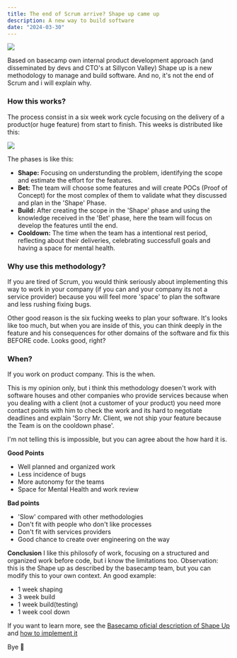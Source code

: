 ```yaml
---
title: The end of Scrum arrive? Shape up came up
description: A new way to build software 
date: "2024-03-30"
---
```


<img src="/scrum-cover.png"/>

Based on basecamp own internal product development approach (and disseminated by devs and CTO's at Sillycon Valley) Shape up is a new methodology to manage and build software. And no, it's not the end of Scrum and i will explain why.

### How this works?
The process consist in a six week work cycle focusing on the delivery of a product(or huge feature) from start to finish. This weeks is distributed like this:

<img src="/shapeup.png"/>

The phases is like this:
- <strong>Shape:</strong> Focusing on understunding the problem, identifying the scope and estimate the effort for the features.
- <strong>Bet:</strong> The team will choose some features and will create POCs (Proof of Concept) for the most complex of them to validate what they discussed and plan in the 'Shape' Phase.
- <strong>Build:</strong> After creating the scope in the 'Shape' phase and using the knowledge received in the 'Bet' phase, here the team will focus on develop the features until the end.
- <strong>Cooldown:</strong> The time when the team has a intentional rest period, reflecting about their deliveries, celebrating successfull goals and having a space for mental health.

### Why use this methodology?
If you are tired of Scrum, you would think seriously about implementing this way to work in your company (if you can and your company its not a service provider) because you will feel more 'space' to plan the software and less rushing fixing bugs.

Other good reason is the six fucking weeks to plan your software. It's looks like too much, but when you are inside of this, you can think deeply in the feature and his consequences for other domains of the software and fix this BEFORE code. Looks good, right?

### When?
If you work on product company. This is the when.

This is my opinion only, but i think this methodology doesen't work with software houses and other companies who provide services because when you dealing with a client (not a customer of your product) you need more contact points with him to check the work and its hard to negotiate deadlines and explain 'Sorry Mr. Client, we not ship your feature because the Team is on the cooldown phase'.

I'm not telling this is impossible, but you can agree about the how hard it is. 

<strong>Good Points</strong>
- Well planned and organized work
- Less incidence of bugs
- More autonomy for the teams
- Space for Mental Health and work review

<strong>Bad points</strong>
- 'Slow' compared with other methodologies
- Don't fit with people who don't like processes
- Don't fit with services providers
- Good chance to create over engineering on the way

<strong>Conclusion</strong>
I like this philosofy of work, focusing on a structured and organized work before code, but i know the limitations too. Observation: this is the Shape up as described by the basecamp team, but you can modify this to your own context. An good example:

- 1 week shaping
- 3 week build
- 1 week build(testing)
- 1 week cool down

If you want to learn more, see the <a href="https://basecamp.com/shapeup" target="blank">Basecamp oficial description of Shape Up</a>
and <a href="https://basecamp.com/shapeup/4.0-appendix-01" target="blank">how to implement it</a>

Bye 👋